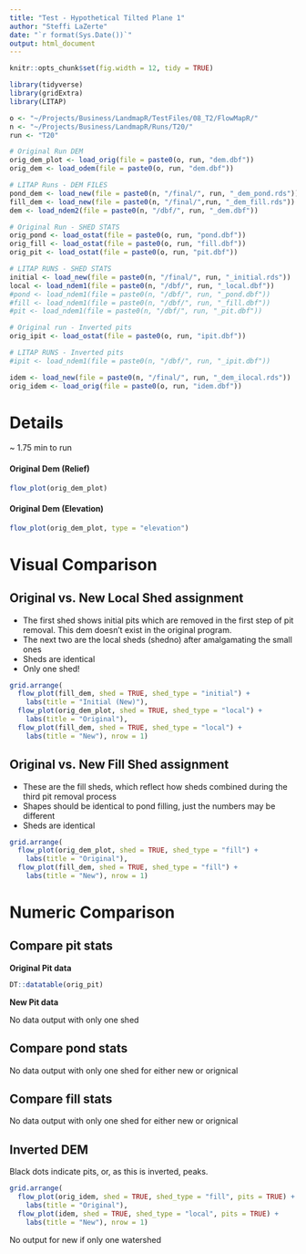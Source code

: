 ```yaml
---
title: "Test - Hypothetical Tilted Plane 1"
author: "Steffi LaZerte"
date: "`r format(Sys.Date())`"
output: html_document
---
```


<style>
.figure {
  max-width: 50%;
  margin: auto;
}
.table {
  width: auto;
  margin: auto;
}
</style>

```r

knitr::opts_chunk$set(fig.width = 12, tidy = TRUE)

library(tidyverse)
library(gridExtra)
library(LITAP)

o <- "~/Projects/Business/LandmapR/TestFiles/08_T2/FlowMapR/"
n <- "~/Projects/Business/LandmapR/Runs/T20/"
run <- "T20"

# Original Run DEM
orig_dem_plot <- load_orig(file = paste0(o, run, "dem.dbf"))
orig_dem <- load_odem(file = paste0(o, run, "dem.dbf"))

# LITAP Runs - DEM FILES
pond_dem <- load_new(file = paste0(n, "/final/", run, "_dem_pond.rds"))
fill_dem <- load_new(file = paste0(n, "/final/",run, "_dem_fill.rds"))
dem <- load_ndem2(file = paste0(n, "/dbf/", run, "_dem.dbf"))

# Original Run - SHED STATS
orig_pond <- load_ostat(file = paste0(o, run, "pond.dbf"))
orig_fill <- load_ostat(file = paste0(o, run, "fill.dbf"))
orig_pit <- load_ostat(file = paste0(o, run, "pit.dbf"))

# LITAP RUNS - SHED STATS
initial <- load_new(file = paste0(n, "/final/", run, "_initial.rds"))
local <- load_ndem1(file = paste0(n, "/dbf/", run, "_local.dbf"))
#pond <- load_ndem1(file = paste0(n, "/dbf/", run, "_pond.dbf"))
#fill <- load_ndem1(file = paste0(n, "/dbf/", run, "_fill.dbf"))
#pit <- load_ndem1(file = paste0(n, "/dbf/", run, "_pit.dbf"))

# Original run - Inverted pits
orig_ipit <- load_ostat(file = paste0(o, run, "ipit.dbf"))

# LITAP RUNS - Inverted pits
#ipit <- load_ndem1(file = paste0(n, "/dbf/", run, "_ipit.dbf"))

idem <- load_new(file = paste0(n, "/final/", run, "_dem_ilocal.rds"))
orig_idem <- load_orig(file = paste0(o, run, "idem.dbf"))

```

# Details

~ 1.75 min to run  


#### Original Dem (Relief)
```r
flow_plot(orig_dem_plot)
```

#### Original Dem (Elevation)
```r
flow_plot(orig_dem_plot, type = "elevation")
```


# Visual Comparison


## Original vs. New Local Shed assignment

- The first shed shows initial pits which are removed in the first step of pit removal. This dem doesn't exist in the original program.
- The next two are the local sheds (shedno) after amalgamating the small ones
- Sheds are identical
- Only one shed!

```r
grid.arrange(
  flow_plot(fill_dem, shed = TRUE, shed_type = "initial") +
    labs(title = "Initial (New)"),
  flow_plot(orig_dem_plot, shed = TRUE, shed_type = "local") +
    labs(title = "Original"),
  flow_plot(fill_dem, shed = TRUE, shed_type = "local") +
    labs(title = "New"), nrow = 1)
```

## Original vs. New Fill Shed assignment

- These are the fill sheds, which reflect how sheds combined during the third pit removal process
- Shapes should be identical to pond filling, just the numbers may be different
- Sheds are identical

```r
grid.arrange(
  flow_plot(orig_dem_plot, shed = TRUE, shed_type = "fill") +
    labs(title = "Original"),
  flow_plot(fill_dem, shed = TRUE, shed_type = "fill") +
    labs(title = "New"), nrow = 1)
```

# Numeric Comparison

## Compare pit stats

__Original Pit data__

```r
DT::datatable(orig_pit)
```

__New Pit data__

No data output with only one shed


## Compare pond stats

No data output with only one shed for either new or orignical


## Compare fill stats
No data output with only one shed for either new or orignical


## Inverted DEM
Black dots indicate pits, or, as this is inverted, peaks.

```r
grid.arrange(
  flow_plot(orig_idem, shed = TRUE, shed_type = "fill", pits = TRUE) +
    labs(title = "Original"),
  flow_plot(idem, shed = TRUE, shed_type = "local", pits = TRUE) +
    labs(title = "New"), nrow = 1)
```

No output for new if only one watershed
